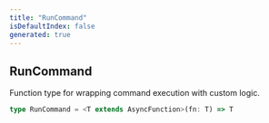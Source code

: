 ```yaml
---
title: "RunCommand"
isDefaultIndex: false
generated: true
---
```



<!-- This file was generated from the CommandKit source. Do not modify. Instead, re-run the "docgen" script -->


## RunCommand

<GenerationInfo sourceFile="packages/commandkit/src/app/handlers/AppCommandHandler.ts" sourceLine="48" packageName="commandkit" />

Function type for wrapping command execution with custom logic.

```ts title="Signature"
type RunCommand = <T extends AsyncFunction>(fn: T) => T
```
